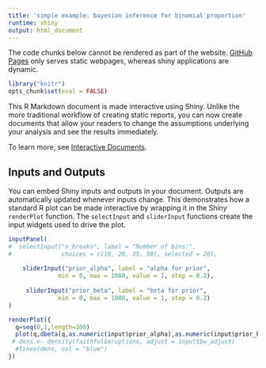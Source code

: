 ```yaml
---
title: 'simple example: bayesian inference for binomial proportion'
runtime: shiny
output: html_document
---
```


The code chunks below cannot be rendered as part of the website. [GitHub Pages](https://pages.github.com) only serves static webpages, whereas shiny applications are dynamic.

```r
library("knitr")
opts_chunk$set(eval = FALSE)
```

This R Markdown document is made interactive using Shiny. Unlike the more traditional workflow of creating static reports, you can now create documents that allow your readers to change the assumptions underlying your analysis and see the results immediately. 

To learn more, see [Interactive Documents](http://rmarkdown.rstudio.com/authoring_shiny.html).

## Inputs and Outputs

You can embed Shiny inputs and outputs in your document. Outputs are automatically updated whenever inputs change.  This demonstrates how a standard R plot can be made interactive by wrapping it in the Shiny `renderPlot` function. The `selectInput` and `sliderInput` functions create the input widgets used to drive the plot.

```r
inputPanel(
#  selectInput("n_breaks", label = "Number of bins:",
#              choices = c(10, 20, 35, 50), selected = 20),
  
    sliderInput("prior_alpha", label = "alpha for prior",
              min = 0, max = 1000, value = 1, step = 0.2),
   
     sliderInput("prior_beta", label = "beta for prior",
              min = 0, max = 1000, value = 1, step = 0.2)
)

renderPlot({
  q=seq(0,1,length=100)
  plot(q,dbeta(q,as.numeric(input$prior_alpha),as.numeric(input$prior_beta)),type="l", xlab= "allele frequency, q")
 # dens <- density(faithful$eruptions, adjust = input$bw_adjust)
  #lines(dens, col = "blue")
})
```



